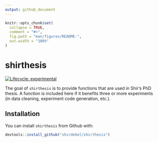 ```yaml
---
output: github_document
---
```


<!-- README.md is generated from README.Rmd. Please edit that file -->

```r
knitr::opts_chunk$set(
  collapse = TRUE,
  comment = "#>",
  fig.path = "man/figures/README-",
  out.width = "100%"
)
```

# shirthesis

<!-- badges: start -->
[![Lifecycle: experimental](https://img.shields.io/badge/lifecycle-experimental-orange.svg)](https://lifecycle.r-lib.org/articles/stages.html#experimental)
<!-- badges: end -->

The goal of `shirthesis` is to provide functions that are used in Shir's PhD
thesis. A function is included here if it benefits three or more experiments (in
data cleaning, experiment code generation, etc.).

## Installation

You can install `shirthesis` from Github with:

``` r
devtools::install_github("shirdekel/shirthesis")
```

